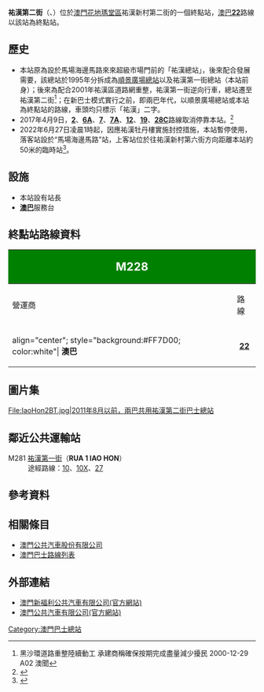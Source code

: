 {{Infobox station/bus
|總站名稱             = 祐漢第二街
|外文名稱             = RUA 2 IAO HON
|外文語言             = 葡文
|代表圖像             = RUA 2 IAO HON 202110.jpg
|所在地點             = 
|本站編號             = M228
|所在區域             = [[澳門半島|澳門半島]]
|所在分區             = [[花地瑪堂區|花地瑪堂區]]
|所在街道             = 祐漢新村第二街
|啟用日期             = 
|關閉日期             = 
|以本站作為總站路線   = '''[[澳巴|澳巴]]'''：22
|途經本站路線         = 
|接駁交通工具         = 
|附近主要街道         = 祐漢新村第二街<br>祐漢新村第一街<br>馬場海邊馬路
|附近著名建築物或景點 = [[祐漢街市|祐漢街市]]
|備註                 =
|佈局圖               =
|}}

'''祐漢第二街'''（{{lang-pt|'''RUA 2 IAO HON'''}}、{{lang-en|'''Iao Hon 2nd St.'''}}）位於[[澳門|澳門]][[花地瑪堂區|花地瑪堂區]]祐漢新村第二街的一個終點站，[[澳巴|澳巴]]'''[[澳門巴士22路線|22]]'''路線以該站為終點站。

== 歷史 ==
*本站原為設於馬場海邊馬路來來超級市場門前的「祐漢總站」，後來配合發展需要，該總站於1995年分拆成為[[順景廣場總站|順景廣場總站]]以及祐漢第一街總站（本站前身）；後來為配合2001年祐漢區道路網重整，祐漢第一街逆向行車，總站遷至祐漢第二街<ref>黑沙環道路重整陸續動工 承建商稱確保按期完成盡量減少擾民 2000-12-29 A02 澳聞</ref>；在新巴士模式實行之前，即兩巴年代，以順景廣場總站或本站為終點站的路線，車頭均只標示「祐漢」二字。
*2017年4月9日，'''[[澳門巴士2路線|2]]'''、'''[[澳門巴士6A路線|6A]]'''、'''[[澳門巴士7路線_(第一代)|7]]'''、'''[[澳門巴士7A路線|7A]]'''、'''[[澳門巴士12路線|12]]'''、'''[[澳門巴士19路線|19]]'''、'''[[澳門巴士28C路線|28C]]'''路線取消停靠本站。<ref>{{cite news |title=7及7A路線4月9日起合併 延伸服務至皇朝區加快周轉 |url=http://www.dsat.gov.mo/dsat/news_detail.aspx?data_category=1&a_id=3840 |publisher=澳門特區政府[[交通事務局|交通事務局]] |date=2017-04-05 |accessdate=2017-04-06 |archive-date=2017-04-07 |archive-url=https://web.archive.org/web/20170407054339/http://www.dsat.gov.mo/dsat/news_detail.aspx?data_category=1&a_id=3840 |dead-url=no }}</ref>
*2022年6月27日凌晨1時起，因應祐漢牡丹樓實施封控措施，本站暫停使用，落客站設於“馬場海邊馬路”站，上客站位於往祐漢新村第六街方向距離本站約50米的臨時站<ref>{{cite web |title=2022年6月27日起因疫情影響暫停使用M228祐漢第二街巴士站 |url=https://www.tcm.com.mo/web/NewsVB/data/843_cn.PDF}}</ref>。

== 設施 ==
*本站設有站長
*'''[[澳巴|澳巴]]'''服務台

== 終點站路線資料 == 
{| width=100% class="wikitable"
! colspan="2" style="background:green; color:white"|<big><big>M228</big></big>
! colspan="6" style="background:green; color:white"|<big>祐漢第二街<br>RUA 2 IAO HON</big>
|-
! 營運商
! 路線
! 出發地
! 目的地
! 途經地點
! 備註
|-
|align="center"; style="background:#FF7D00; color:white"| '''澳巴'''
|align="center"| '''[[澳門巴士22路線|22]]'''
|align="center"| '''祐漢第二街'''
|align="center"| ↺ [[柯維納馬路|柯維納馬路]]
|
* 祐漢街市
* 望賢樓
* 美副將
* [[二龍喉公園|二龍喉公園]]
* 塔石
* [[水坑尾街|水坑尾街]]
* [[亞馬喇前地公共巴士轉乘區|亞馬喇前地]]
* [[氹仔官也街|氹仔官也街]]
* [[澳門運動場|澳門運動場]]
|
|}

== 圖片集 ==
<gallery>
File:IaoHon2BT.jpg|2011年8月以前，兩巴共用祐漢第二街巴士總站
</gallery>

== 鄰近公共運輸站 ==
; M281 [[祐漢第一街_(巴士站)|祐漢第一街]]（'''RUA 1 IAO HON'''）
: 途經路線：[[澳門巴士10路線|10]]、[[澳門巴士10X路線|10X]]、[[澳門巴士27路線|27]]

==參考資料==
{{reflist}}
== 相關條目 ==
* [[澳門公共汽車股份有限公司|澳門公共汽車股份有限公司]]
* [[澳門巴士路線列表|澳門巴士路線列表]]

== 外部連結 ==
*[http://www.transmac.com.mo/ 澳門新福利公共汽車有限公司(官方網站)] {{Wayback|url=http://www.transmac.com.mo/ |date=20100310023129 }}
*[http://www.tcm.com.mo/ 澳門公共汽車有限公司(官方網站)] {{Wayback|url=http://www.tcm.com.mo/ |date=20090227080458 }}
{{澳門巴士總站列表}}

[[Category:澳門巴士總站|Category:澳門巴士總站]]
